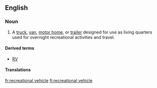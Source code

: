 ==English==

===Noun===
{{en-noun|head=[[recreational vehicle]]}}

# {{context|North America|lang=en}} A [[truck]], [[van]], [[motor home]], or [[trailer]] designed for use as living quarters used for overnight recreational activities and travel.

====Derived terms====
* [[RV]]

====Translations====
{{trans-see|recreational home on wheels|motor home}}

[[fr:recreational vehicle]]
[[fi:recreational vehicle]]